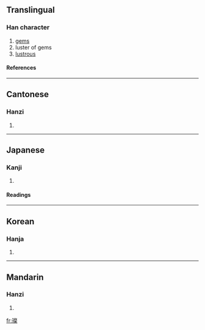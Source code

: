 ==Translingual==
===Han character===
{{Han char|rn=96|rad=玉|as=13|sn=17|four=1719<sub>4</sub>|canj=一土卜水木 (MGYED)}}
# [[gems]]
# luster of gems
# [[lustrous]]
====References====
{{Han ref|kx=0742.300|dkj=21270|dj=1152.010|hdz=21139.160|uh=74A8|ud=29864|bh=C0F6|bd=49398}}

----
==Cantonese==
===Hanzi===
{{yue-hanzi|jyut=|y=chaan3}}
# {{defn|Cantonese}}

----
==Japanese==
===Kanji===
{{ja-kanji|grade=|rs=玉13}}
# {{defn|Japanese}} 
====Readings====
{{ja-readings|on=[[さん]] (san)|kun=|nanori=}}

----
==Korean==
===Hanja===
{{ko-hanja|hangeul=찬|eumhun=|rv=chan|mr=ch'an|y=chan}}
# {{defn|Korean}}

----
==Mandarin==
===Hanzi===
{{cmn-hanzi|pin=[[càn]] ([[can4]])|wg=ts'an<sup>4</sup>}}
# {{defn|Mandarin}}

[[fr:璨]]